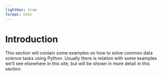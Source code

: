 ```yaml
---
lightbox: true
format: html
---
```

 
 
# Introduction

This section will contain some examples on how to solve common data science tasks using Python. Usually there is relation with some examples we'll see elsewhere in this site, but will be shown in more detail in this section.

